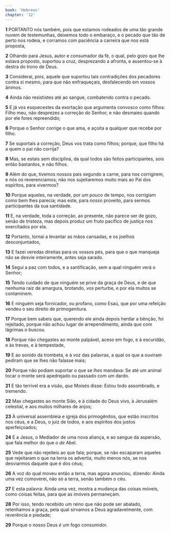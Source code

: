 ```yaml
---
book: 'Hebreus'
chapter: '12'
---
```


**1** PORTANTO nós também, pois que estamos rodeados de uma tão grande nuvem de testemunhas, deixemos todo o embaraço, e o pecado que tão de perto nos rodeia, e corramos com paciência a carreira que nos está proposta,

**2** Olhando para Jesus, autor e consumador da fé, o qual, pelo gozo que lhe estava proposto, suportou a cruz, desprezando a afronta, e assentou-se à destra do trono de Deus.

**3** Considerai, pois, aquele que suportou tais contradições dos pecadores contra si mesmo, para que não enfraqueçais, desfalecendo em vossos ânimos.

**4** Ainda não resististes até ao sangue, combatendo contra o pecado.

**5** E já vos esquecestes da exortação que argumenta convosco como filhos: Filho meu, não desprezes a correção do Senhor, e não desmaies quando por ele fores repreendido;

**6** Porque o Senhor corrige o que ama, e açoita a qualquer que recebe por filho.

**7** Se suportais a correção, Deus vos trata como filhos; porque, que filho há a quem o pai não corrija?

**8** Mas, se estais sem disciplina, da qual todos são feitos participantes, sois então bastardos, e não filhos.

**9** Além do que, tivemos nossos pais segundo a carne, para nos corrigirem, e nós os reverenciamos; não nos sujeitaremos muito mais ao Pai dos espíritos, para vivermos?

**10** Porque aqueles, na verdade, por um pouco de tempo, nos corrigiam como bem lhes parecia; mas este, para _nosso_ proveito, para sermos participantes da sua santidade.

**11** E, na verdade, toda a correção, ao presente, não parece ser de gozo, senão de tristeza, mas depois produz um fruto pacífico de justiça nos exercitados por ela.

**12** Portanto, tornai a levantar as mãos cansadas, e os joelhos desconjuntados,

**13** E fazei veredas direitas para os vossos pés, para que o que manqueja não se desvie inteiramente, antes seja sarado.

**14** Segui a paz com todos, e a santificação, sem a qual ninguém verá o Senhor;

**15** Tendo cuidado de que ninguém se prive da graça de Deus, e de que nenhuma raiz de amargura, brotando, _vos_ perturbe, e por ela muitos se contaminem.

**16** E ninguém seja fornicador, ou profano, como Esaú, que por uma refeição vendeu o seu direito de primogenitura.

**17** Porque bem sabeis que, querendo ele ainda depois herdar a bênção, foi rejeitado, porque não achou lugar de arrependimento, ainda que com lágrimas o buscou.

**18** Porque não chegastes ao monte palpável, aceso em fogo, e à escuridão, e às trevas, e à tempestade,

**19** E ao sonido da trombeta, e à voz das palavras, a qual os que a ouviram pediram que se lhes não falasse mais;

**20** Porque não podiam suportar o que se _lhes_ mandava: Se até um animal tocar o monte será apedrejado ou passado com um dardo.

**21** E tão terrível era a visão, _que_ Moisés disse: Estou todo assombrado, e tremendo.

**22** Mas chegastes ao monte Sião, e à cidade do Deus vivo, à Jerusalém celestial, e aos muitos milhares de anjos;

**23** À universal assembleia e igreja dos primogênitos, que estão inscritos nos céus, e a Deus, o juiz de todos, e aos espíritos dos justos aperfeiçoados;

**24** E a Jesus, o Mediador de uma nova aliança, e ao sangue da aspersão, que fala melhor do que _o de_ Abel.

**25** Vede que não rejeiteis ao que fala; porque, se não escaparam aqueles que rejeitaram o que na terra os advertia, muito menos nós, se nos desviarmos daquele que é dos céus;

**26** A voz do qual moveu então a terra, mas agora anunciou, dizendo: Ainda uma vez comoverei, não só a terra, senão também o céu.

**27** E esta palavra: Ainda uma vez, mostra a mudança das coisas móveis, como coisas feitas, para que as imóveis permaneçam.

**28** Por isso, tendo recebido um reino que não pode ser abalado, retenhamos a graça, pela qual sirvamos a Deus agradavelmente, com reverência e piedade;

**29** Porque o nosso Deus _é_ um fogo consumidor.
